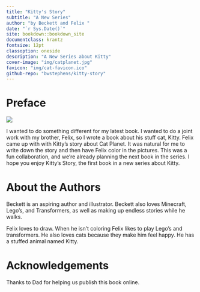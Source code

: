 ```yaml
--- 
title: "Kitty's Story"
subtitle: "A New Series"
author: "by Beckett and Felix "
date: "`r Sys.Date()`"
site: bookdown::bookdown_site
documentclass: krantz
fontsize: 12pt
classoption: oneside
description: "A New Series about Kitty"
cover-image: "img/catplanet.jpg"
favicon: "img/cat-favicon.ico"
github-repo: "bwstephens/kitty-story"
---
```


# Preface {-}

![](img/catplanet.jpg)

I wanted to do something different for my latest book. I wanted to do a joint work with my brother, Felix, so I wrote a book about his stuff cat, Kitty. Felix came up with with Kitty's story about Cat Planet. It was natural for me to write down the story and then have Felix color in the pictures. This was a fun collaboration, and we’re already planning the next book in the series. I hope you enjoy Kitty’s Story, the first book in a new series about Kitty.

# About the Authors {-}

Beckett is an aspiring author and illustrator. Beckett also loves Minecraft, Lego's, and Transformers, as well as making up endless stories while he walks. 

Felix loves to draw. When he isn't coloring Felix likes to play Lego's and transformers. He also loves cats because they make him feel happy. He has a stuffed animal named Kitty.

# Acknowledgements {-}

Thanks to Dad for helping us publish this book online.